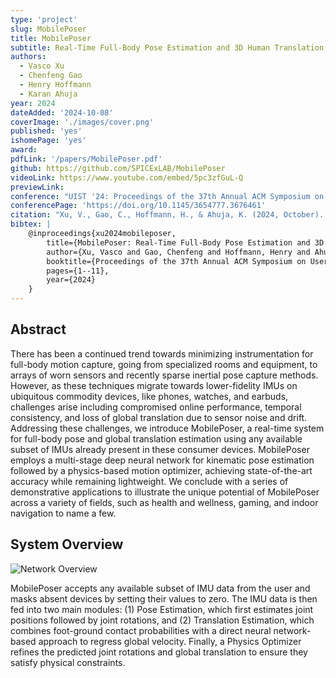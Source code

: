 ```yaml
---
type: 'project'
slug: MobilePoser
title: MobilePoser
subtitle: Real-Time Full-Body Pose Estimation and 3D Human Translation from IMUs in Mobile Consumer Devices
authors:
  - Vasco Xu
  - Chenfeng Gao
  - Henry Hoffmann
  - Karan Ahuja
year: 2024
dateAdded: '2024-10-08'
coverImage: './images/cover.png'
published: 'yes'
ishomePage: 'yes'
award:
pdfLink: '/papers/MobilePoser.pdf'
github: https://github.com/SPICExLAB/MobilePoser
videoLink: https://www.youtube.com/embed/5pc3zfGuL-Q
previewLink:
conference: "UIST '24: Proceedings of the 37th Annual ACM Symposium on User Interface Software and Technology"
conferencePage: 'https://doi.org/10.1145/3654777.3676461'
citation: "Xu, V., Gao, C., Hoffmann, H., & Ahuja, K. (2024, October). MobilePoser: Real-Time Full-Body Pose Estimation and 3D Human Translation from IMUs in Mobile Consumer Devices. In Proceedings of the 37th Annual ACM Symposium on User Interface Software and Technology (pp. 1-11)."
bibtex: |
    @inproceedings{xu2024mobileposer,
        title={MobilePoser: Real-Time Full-Body Pose Estimation and 3D Human Translation from IMUs in Mobile Consumer Devices},
        author={Xu, Vasco and Gao, Chenfeng and Hoffmann, Henry and Ahuja, Karan},
        booktitle={Proceedings of the 37th Annual ACM Symposium on User Interface Software and Technology},
        pages={1--11},
        year={2024}
    }
---
```


## Abstract

There has been a continued trend towards minimizing instrumentation for full-body motion capture, going from specialized rooms and equipment, to arrays of worn sensors and recently sparse inertial pose capture methods. However, as these techniques migrate towards lower-fidelity IMUs on ubiquitous commodity devices, like phones, watches, and earbuds, challenges arise including compromised online performance, temporal consistency, and loss of global translation due to sensor noise and drift. Addressing these challenges, we introduce MobilePoser, a real-time system for full-body pose and global translation estimation using any available subset of IMUs already present in these consumer devices. MobilePoser employs a multi-stage deep neural network for kinematic pose estimation followed by a physics-based motion optimizer, achieving state-of-the-art accuracy while remaining lightweight. We conclude with a series of demonstrative applications to illustrate the unique potential of MobilePoser across a variety of fields, such as health and wellness, gaming, and indoor navigation to name a few.

## System Overview

![Network Overview](./images/system_overview.png)

MobilePoser accepts any available subset of IMU data from the user and masks absent devices by setting their values to zero. The IMU data is then fed into two main modules: (1) Pose Estimation, which first estimates joint positions followed by joint rotations, and (2) Translation Estimation, which combines foot-ground contact probabilities with a direct neural network-based approach to regress global velocity. Finally, a Physics Optimizer refines the predicted joint rotations and global translation to ensure they satisfy  physical constraints.


